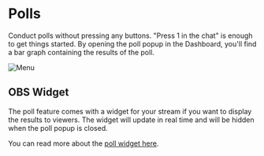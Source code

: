 # Polls

Conduct polls without pressing any buttons. "Press 1 in the chat" is enough to get things started. By opening the poll popup in the Dashboard, you'll find a bar graph containing the results of the poll.

![Menu](/images/polls/menu.png)

## OBS Widget

The poll feature comes with a widget for your stream if you want to display the results to viewers. The widget will update in real time and will be hidden when the poll popup is closed.

You can read more about the [poll widget here](/widgets/polls).
